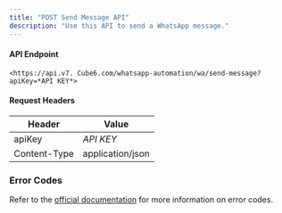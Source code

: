 ```yaml
---
title: "POST Send Message API"
description: "Use this API to send a WhatsApp message."
---
```


#### **API Endpoint**

```
<https://api.v7. Cube6.com/whatsapp-automation/wa/send-message?apiKey=*API KEY*>
```

#### **Request Headers**

| **Header**   | **Value**        |
| ------------ | ---------------- |
| apiKey       | _API KEY_        |
| Content-Type | application/json |

### **Error Codes**

Refer to the [official documentation](https://developers.facebook.com/docs/whatsapp/on-premises/errors) for more information on error codes.
